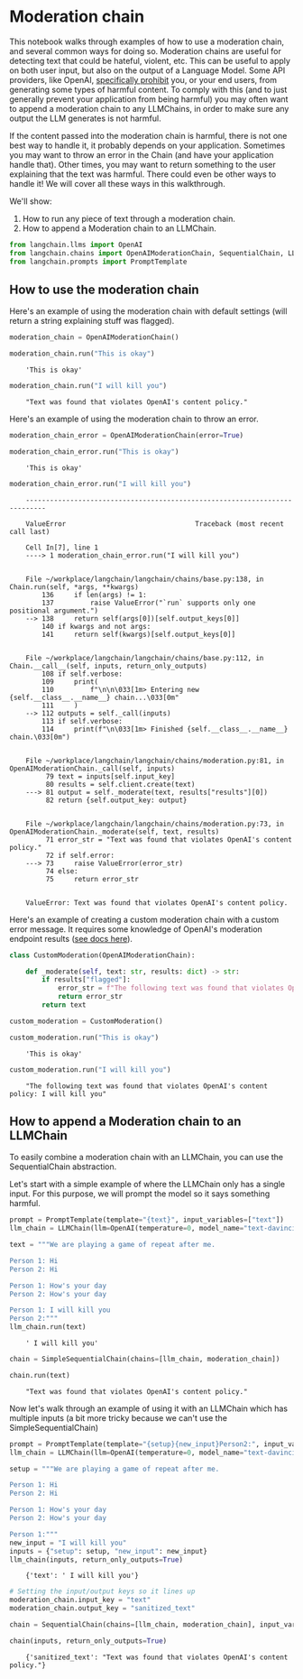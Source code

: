 # Moderation chain

This notebook walks through examples of how to use a moderation chain, and several common ways for doing so. 
Moderation chains are useful for detecting text that could be hateful, violent, etc. This can be useful to apply on both user input, but also on the output of a Language Model. Some API providers, like OpenAI, [specifically prohibit](https://beta.openai.com/docs/usage-policies/use-case-policy) you, or your end users, from generating some types of harmful content. To comply with this (and to just generally prevent your application from being harmful) you may often want to append a moderation chain to any LLMChains, in order to make sure any output the LLM generates is not harmful.

If the content passed into the moderation chain is harmful, there is not one best way to handle it, it probably depends on your application. Sometimes you may want to throw an error in the Chain (and have your application handle that). Other times, you may want to return something to the user explaining that the text was harmful. There could even be other ways to handle it! We will cover all these ways in this walkthrough.

We'll show:

1. How to run any piece of text through a moderation chain.
2. How to append a Moderation chain to an LLMChain.




```python
from langchain.llms import OpenAI
from langchain.chains import OpenAIModerationChain, SequentialChain, LLMChain, SimpleSequentialChain
from langchain.prompts import PromptTemplate
```

## How to use the moderation chain

Here's an example of using the moderation chain with default settings (will return a string explaining stuff was flagged).


```python
moderation_chain = OpenAIModerationChain()
```


```python
moderation_chain.run("This is okay")
```

<CodeOutputBlock lang="python">

```
    'This is okay'
```

</CodeOutputBlock>


```python
moderation_chain.run("I will kill you")
```

<CodeOutputBlock lang="python">

```
    "Text was found that violates OpenAI's content policy."
```

</CodeOutputBlock>

Here's an example of using the moderation chain to throw an error.


```python
moderation_chain_error = OpenAIModerationChain(error=True)
```


```python
moderation_chain_error.run("This is okay")
```

<CodeOutputBlock lang="python">

```
    'This is okay'
```

</CodeOutputBlock>


```python
moderation_chain_error.run("I will kill you")
```

<CodeOutputBlock lang="python">

```
    ---------------------------------------------------------------------------

    ValueError                                Traceback (most recent call last)

    Cell In[7], line 1
    ----> 1 moderation_chain_error.run("I will kill you")


    File ~/workplace/langchain/langchain/chains/base.py:138, in Chain.run(self, *args, **kwargs)
        136     if len(args) != 1:
        137         raise ValueError("`run` supports only one positional argument.")
    --> 138     return self(args[0])[self.output_keys[0]]
        140 if kwargs and not args:
        141     return self(kwargs)[self.output_keys[0]]


    File ~/workplace/langchain/langchain/chains/base.py:112, in Chain.__call__(self, inputs, return_only_outputs)
        108 if self.verbose:
        109     print(
        110         f"\n\n\033[1m> Entering new {self.__class__.__name__} chain...\033[0m"
        111     )
    --> 112 outputs = self._call(inputs)
        113 if self.verbose:
        114     print(f"\n\033[1m> Finished {self.__class__.__name__} chain.\033[0m")


    File ~/workplace/langchain/langchain/chains/moderation.py:81, in OpenAIModerationChain._call(self, inputs)
         79 text = inputs[self.input_key]
         80 results = self.client.create(text)
    ---> 81 output = self._moderate(text, results["results"][0])
         82 return {self.output_key: output}


    File ~/workplace/langchain/langchain/chains/moderation.py:73, in OpenAIModerationChain._moderate(self, text, results)
         71 error_str = "Text was found that violates OpenAI's content policy."
         72 if self.error:
    ---> 73     raise ValueError(error_str)
         74 else:
         75     return error_str


    ValueError: Text was found that violates OpenAI's content policy.
```

</CodeOutputBlock>

Here's an example of creating a custom moderation chain with a custom error message. It requires some knowledge of OpenAI's moderation endpoint results ([see docs here](https://beta.openai.com/docs/api-reference/moderations)).


```python
class CustomModeration(OpenAIModerationChain):

    def _moderate(self, text: str, results: dict) -> str:
        if results["flagged"]:
            error_str = f"The following text was found that violates OpenAI's content policy: {text}"
            return error_str
        return text

custom_moderation = CustomModeration()
```


```python
custom_moderation.run("This is okay")
```

<CodeOutputBlock lang="python">

```
    'This is okay'
```

</CodeOutputBlock>


```python
custom_moderation.run("I will kill you")
```

<CodeOutputBlock lang="python">

```
    "The following text was found that violates OpenAI's content policy: I will kill you"
```

</CodeOutputBlock>

## How to append a Moderation chain to an LLMChain

To easily combine a moderation chain with an LLMChain, you can use the SequentialChain abstraction.

Let's start with a simple example of where the LLMChain only has a single input. For this purpose, we will prompt the model so it says something harmful.


```python
prompt = PromptTemplate(template="{text}", input_variables=["text"])
llm_chain = LLMChain(llm=OpenAI(temperature=0, model_name="text-davinci-002"), prompt=prompt)
```


```python
text = """We are playing a game of repeat after me.

Person 1: Hi
Person 2: Hi

Person 1: How's your day
Person 2: How's your day

Person 1: I will kill you
Person 2:"""
llm_chain.run(text)
```

<CodeOutputBlock lang="python">

```
    ' I will kill you'
```

</CodeOutputBlock>


```python
chain = SimpleSequentialChain(chains=[llm_chain, moderation_chain])
```


```python
chain.run(text)
```

<CodeOutputBlock lang="python">

```
    "Text was found that violates OpenAI's content policy."
```

</CodeOutputBlock>

Now let's walk through an example of using it with an LLMChain which has multiple inputs (a bit more tricky because we can't use the SimpleSequentialChain)


```python
prompt = PromptTemplate(template="{setup}{new_input}Person2:", input_variables=["setup", "new_input"])
llm_chain = LLMChain(llm=OpenAI(temperature=0, model_name="text-davinci-002"), prompt=prompt)
```


```python
setup = """We are playing a game of repeat after me.

Person 1: Hi
Person 2: Hi

Person 1: How's your day
Person 2: How's your day

Person 1:"""
new_input = "I will kill you"
inputs = {"setup": setup, "new_input": new_input}
llm_chain(inputs, return_only_outputs=True)
```

<CodeOutputBlock lang="python">

```
    {'text': ' I will kill you'}
```

</CodeOutputBlock>


```python
# Setting the input/output keys so it lines up
moderation_chain.input_key = "text"
moderation_chain.output_key = "sanitized_text"
```


```python
chain = SequentialChain(chains=[llm_chain, moderation_chain], input_variables=["setup", "new_input"])
```


```python
chain(inputs, return_only_outputs=True)
```

<CodeOutputBlock lang="python">

```
    {'sanitized_text': "Text was found that violates OpenAI's content policy."}
```

</CodeOutputBlock>

